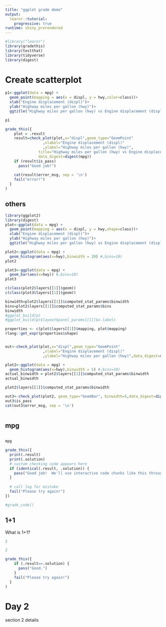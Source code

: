 ```yaml
---
title: "ggplot grade demo"
output: 
  learnr::tutorial:
    progressive: true
runtime: shiny_prerendered
---
```


```r
#library("learnr")
library(gradethis)
library(testthat)
library(tidyverse)
library(digest)

```


# Create scatterplot


```r
p1<-ggplot(data = mpg) + 
  geom_point(mapping = aes(x = displ, y = hwy,color=class))+
  xlab("Engine displacement (displ)")+
  ylab("Highway miles per gallon (hwy)")+
  ggtitle("Highway miles per gallon (hwy) vs Engine displacement (displ)")

p1
```

```r
grade_this({
    plot = .result
    result=check_plot(plot,x="displ",geom_type="GeomPoint"
                 ,xlabel="Engine displacement (displ)"
                 ,ylabel="Highway miles per gallon (hwy)",
               title="Highway miles per gallon (hwy) vs Engine displacement (displ)",
               data_digest=digest(mpg))
    if (result$is_pass)
      pass("Good job!")
  
    cat(result$error_msg, sep = '\n')
    fail("error!")  
  }
)

```

## others


```r
library(ggplot2)
library(digest)
plot<-ggplot(data = mpg) + 
  geom_point(mapping = aes(x = displ, y = hwy,shape=class))+
  xlab("Engine displacement (displ)")+
  ylab("Highway miles per gallon (hwy)")+
  ggtitle("Highway miles per gallon (hwy) vs Engine displacement (displ)")

plot2<-ggplot(data = mpg) +
  geom_histogram(aes(x=hwy),binwidth = 20) #,bins=10)
plot2

plot3<-ggplot(data = mpg) +
  geom_bar(aes(x=hwy)) #,bins=10)
plot3

c(class(plot2$layers[[1]]$geom))
c(class(plot3$layers[[1]]$geom))

binwidth=plot2$layers[[1]]$computed_stat_params$binwidth
bins=plot2$layers[[1]]$computed_stat_params$bins
binwidth
#ggplot_build(p)
#ggplot_build(p)$layout$panel_params[[1]]$x.labels

properties <- c(plot$layers[[1]]$mapping, plot$mapping)
rlang::get_expr(properties$shape)


out<-check_plot(plot,x="displ",geom_type="GeomPoint"
                 ,xlabel="Engine displacement (displ)"
                 ,ylabel="Highway miles per gallon (hwy)",data_digest=digest(mpg))

plot2<-ggplot(data = mpg) +
  geom_histogram(aes(x=hwy),binwidth = 5) #,bins=10)
actual_binwidth = plot2$layers[[1]]$computed_stat_params$binwidth
actual_binwidth

plot2$layers[[1]]$computed_stat_params$binwidth

out3<-check_plot(plot2, geom_type="GeomBar", binwidth=5,data_digest=digest(mpg))
out3$is_pass
cat(out3$error_msg, sep = '\n')
  

```

## mpg

```r

```

```r
mpg
```


```r
grade_this({
  print(.result)
  print(.solution)
  # custom checking code appears here
  if (identical(.result, .solution)) {
    pass("Good job!  We'll use interactive code chunks like this throughout these tutorials. Whenever you encounter one, you can click Submit Answer to run (or re-run) the code in the chunk. If there is a Solution button, you can click it to see the answer.")
  }
  
  # call log for mistake
  fail("Please try again!")
})

#grade_code()
```


## 1+1

What is 1+1?

```r
2
```

```r
2
```


```r
grade_this({
    if (.result==.solution) {
      pass("Good.")
    } 
    fail("Please try again!")
  }
)


```




# Day 2

section 2 details
